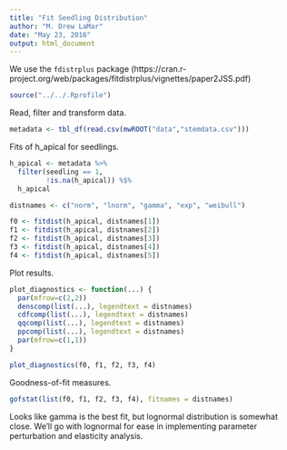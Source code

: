 ```yaml
---
title: "Fit Seedling Distribution"
author: "M. Drew LaMar"
date: "May 23, 2016"
output: html_document
---
```


We use the `fdistrplus` package (https://cran.r-project.org/web/packages/fitdistrplus/vignettes/paper2JSS.pdf)

```r
source("../../.Rprofile")
```

Read, filter and transform data.
```r
metadata <- tbl_df(read.csv(mwROOT("data","stemdata.csv")))
```

Fits of h_apical for seedlings.
```r
h_apical <- metadata %>% 
  filter(seedling == 1,
         !is.na(h_apical)) %$%
  h_apical

distnames <- c("norm", "lnorm", "gamma", "exp", "weibull")

f0 <- fitdist(h_apical, distnames[1])
f1 <- fitdist(h_apical, distnames[2])
f2 <- fitdist(h_apical, distnames[3])
f3 <- fitdist(h_apical, distnames[4])
f4 <- fitdist(h_apical, distnames[5])
```

Plot results.
```r
plot_diagnostics <- function(...) {
  par(mfrow=c(2,2))
  denscomp(list(...), legendtext = distnames)
  cdfcomp(list(...), legendtext = distnames)
  qqcomp(list(...), legendtext = distnames)
  ppcomp(list(...), legendtext = distnames)
  par(mfrow=c(1,1))
}

plot_diagnostics(f0, f1, f2, f3, f4)
```

Goodness-of-fit measures.
```r
gofstat(list(f0, f1, f2, f3, f4), fitnames = distnames)
```

Looks like gamma is the best fit, but lognormal distribution is somewhat close.  We'll go with lognormal for ease in implementing parameter perturbation and elasticity analysis.